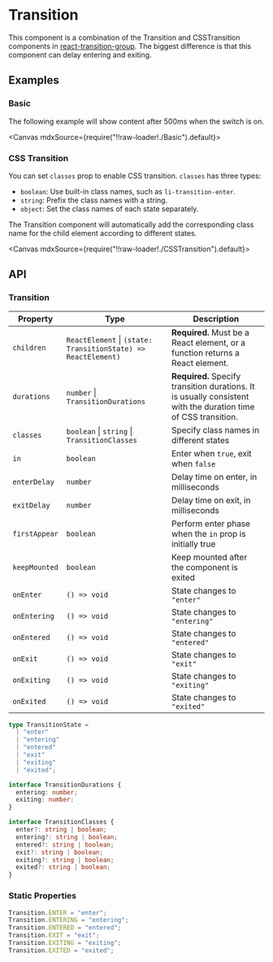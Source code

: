 
<Meta title="Animations/Transition" />

# Transition

This component is a combination of the Transition and CSSTransition components in [react-transition-group](https://reactcommunity.org/react-transition-group/). The biggest difference is that this component can delay entering and exiting.

## Examples

### Basic

The following example will show content after 500ms when the switch is on.

<Canvas mdxSource={require("!!raw-loader!./Basic").default}>
  <Story id="examples-transition--basic" />
</Canvas>

### CSS Transition

You can set `classes` prop to enable CSS transition. `classes` has three types:

- `boolean`: Use built-in class names, such as `li-transition-enter`.
- `string`: Prefix the class names with a string.
- `object`: Set the class names of each state separately.

The Transition component will automatically add the corresponding class name for the child element according to different states.

<Canvas mdxSource={require("!!raw-loader!./CSSTransition").default}>
  <Story id="examples-transition--css-transition" />
</Canvas>

## API

### Transition

| Property      | Type                                                          | Description                                                                                                    |
| ------------- | ------------------------------------------------------------- | -------------------------------------------------------------------------------------------------------------- |
| `children`    | `ReactElement` \| `(state: TransitionState) => ReactElement)` | **Required.** Must be a React element, or a function returns a React element.                                  |
| `durations`   | `number` \| `TransitionDurations`                             | **Required.** Specify transition durations. It is usually consistent with the duration time of CSS transition. |
| `classes`     | `boolean` \| `string` \| `TransitionClasses`                  | Specify class names in different states                                                                        |
| `in`          | `boolean`                                                     | Enter when `true`, exit when `false`                                                                           |
| `enterDelay`  | `number`                                                      | Delay time on enter, in milliseconds                                                                           |
| `exitDelay`   | `number`                                                      | Delay time on exit, in milliseconds                                                                            |
| `firstAppear` | `boolean`                                                     | Perform enter phase when the `in` prop is initially true                                                       |
| `keepMounted` | `boolean`                                                     | Keep mounted after the component is exited                                                                     |
| `onEnter`     | `() => void`                                                  | State changes to `"enter"`                                                                                     |
| `onEntering`  | `() => void`                                                  | State changes to `"entering"`                                                                                  |
| `onEntered`   | `() => void`                                                  | State changes to `"entered"`                                                                                   |
| `onExit`      | `() => void`                                                  | State changes to `"exit"`                                                                                      |
| `onExiting`   | `() => void`                                                  | State changes to `"exiting"`                                                                                   |
| `onExited`    | `() => void`                                                  | State changes to `"exited"`                                                                                    |

```ts
type TransitionState =
  | "enter"
  | "entering"
  | "entered"
  | "exit"
  | "exiting"
  | "exited";

interface TransitionDurations {
  entering: number;
  exiting: number;
}

interface TransitionClasses {
  enter?: string | boolean;
  entering?: string | boolean;
  entered?: string | boolean;
  exit?: string | boolean;
  exiting?: string | boolean;
  exited?: string | boolean;
}
```

### Static Properties

```ts
Transition.ENTER = "enter";
Transition.ENTERING = "entering";
Transition.ENTERED = "entered";
Transition.EXIT = "exit";
Transition.EXITING = "exiting";
Transition.EXITED = "exited";
```
